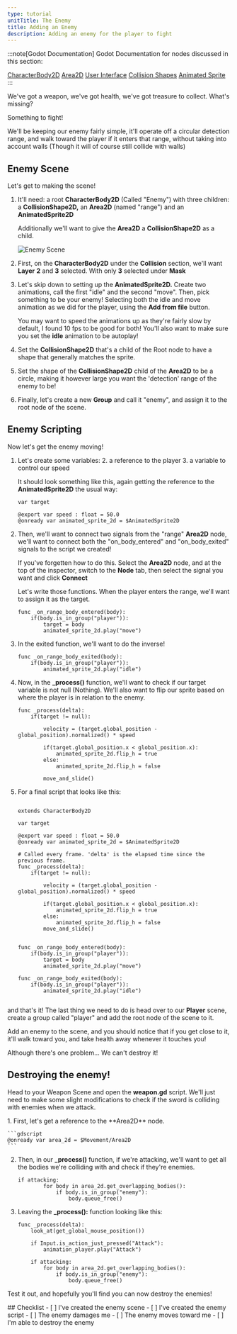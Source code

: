 ```yaml
---
type: tutorial
unitTitle: The Enemy
title: Adding an Enemy
description: Adding an enemy for the player to fight
---
```



:::note[Godot Documentation]
Godot Documentation for nodes discussed in this section: 

[CharacterBody2D](https://docs.godotengine.org/en/stable/classes/class_characterbody2d.html) [Area2D](https://docs.godotengine.org/en/stable/classes/class_area2d.html) [User Interface](https://docs.godotengine.org/en/stable/tutorials/ui/index.html) [Collision Shapes](https://docs.godotengine.org/en/stable/tutorials/physics/collision_shapes_2d.html) [Animated Sprite](https://docs.godotengine.org/en/stable/classes/class_animatedsprite2d.html)
:::

We've got a weapon, we've got health, we've got treasure to collect. What's missing?

Something to fight!

We'll be keeping our enemy fairly simple, it'll operate off a circular detection range, and walk toward the player if it enters that range, without taking into account walls (Though it will of course still collide with walls)

## Enemy Scene

Let's get to making the scene!

<Steps>

1. It'll need: a root **CharacterBody2D** (Called "Enemy") with three children: a **CollisionShape2D,** an **Area2D** (named "range") and an **AnimatedSprite2D**

	Additionally we'll want to give the **Area2D** a **CollisionShape2D** as a child.

	![Enemy Scene](/src/assets/godot/dungeonCrawler/enemyScene.png)

2. First, on the **CharacterBody2D** under the **Collision** section, we'll want **Layer** **2** and **3** selected. With only **3** selected under **Mask**

3. Let's skip down to setting up the **AnimatedSprite2D.** Create two animations, call the first "idle" and the second "move". Then, pick something to be your enemy! Selecting both the idle and move animation as we did for the player, using the **Add from file** button.

	You may want to speed the animations up as they're fairly slow by default, I found 10 fps to be good for both! You'll also want to make sure you set the **idle** animation to be autoplay!

4. Set the **CollisionShape2D** that's a child of the Root node to have a shape that generally matches the sprite.

5. Set the shape of the **CollisionShape2D** child of the **Area2D** to be a circle, making it however large you want the 'detection' range of the enemy to be!

6. Finally, let's create a new **Group** and call it "enemy", and assign it to the root node of the scene.

</Steps>

## Enemy Scripting

Now let's get the enemy moving!
<Steps>
1. Let's create some variables: 
	2. a reference to the player
	3. a variable to control our speed

	It should look something like this, again getting the reference to the **AnimatedSprite2D** the usual way:
	```gdscript
	var target

	@export var speed : float = 50.0
	@onready var animated_sprite_2d = $AnimatedSprite2D
	```

2. Then, we'll want to connect two signals from the "range" **Area2D** node, we'll want to connect both the "on_body_entered" and "on_body_exited" signals to the script we created!

	If you've forgetten how to do this. Select the **Area2D** node, and at the top of the inspector, switch to the **Node** tab, then select the signal you want and click **Connect**

	Let's write those functions. When the player enters the range, we'll want to assign it as the target.

	``` gdscript
	func _on_range_body_entered(body):
		if(body.is_in_group("player")):
			target = body
			animated_sprite_2d.play("move")
	```

3. In the exited function, we'll want to do the inverse!

	```gdscript
	func _on_range_body_exited(body):
		if(body.is_in_group("player")):
			animated_sprite_2d.play("idle")
	```

4. Now, in the **_process()** function, we'll want to check if our target variable is not null (Nothing). We'll also want to flip our sprite based on where the player is in relation to the enemy.

	```gdscript
	func _process(delta):
		if(target != null):

			velocity = (target.global_position - global_position).normalized() * speed

			if(target.global_position.x < global_position.x):
				animated_sprite_2d.flip_h = true
			else:
				animated_sprite_2d.flip_h = false

			move_and_slide()
	```

5. For a final script that looks like this:

	```gdscript

	extends CharacterBody2D

	var target

	@export var speed : float = 50.0
	@onready var animated_sprite_2d = $AnimatedSprite2D

	# Called every frame. 'delta' is the elapsed time since the previous frame.
	func _process(delta):
		if(target != null):
			
			velocity = (target.global_position - global_position).normalized() * speed
			
			if(target.global_position.x < global_position.x):
				animated_sprite_2d.flip_h = true
			else:
				animated_sprite_2d.flip_h = false
			move_and_slide()
			
		
	func _on_range_body_entered(body):
		if(body.is_in_group("player")):
			target = body
			animated_sprite_2d.play("move")

	func _on_range_body_exited(body):
		if(body.is_in_group("player")):
			animated_sprite_2d.play("idle")


	```
</Steps>

and that's it! The last thing we need to do is head over to our **Player** scene, create a group called "player" and add the root node of the scene to it.

Add an enemy to the scene, and you should notice that if you get close to it, it'll walk toward you, and take health away whenever it touches you! 

Although there's one problem... We can't destroy it!

## Destroying the enemy!

Head to your Weapon Scene and open the **weapon.gd** script. We'll just need to make some slight modifications to check if the sword is colliding with enemies when we attack.

<Steps>
1. First, let's get a reference to the **Area2D** node.

	```gdscript
	@onready var area_2d = $Movement/Area2D
	```
2. Then, in our **_process()** function, if we're attacking, we'll want to get all the bodies we're colliding with and check if they're enemies.

	```gdscript
	if attacking:	
			for body in area_2d.get_overlapping_bodies():
				if body.is_in_group("enemy"):
					body.queue_free()
	```

3. Leaving the **_process():** function looking like this:

	```gdscript
	func _process(delta):
		look_at(get_global_mouse_position())
		
		if Input.is_action_just_pressed("Attack"):
			animation_player.play("Attack")
			
		if attacking:	
			for body in area_2d.get_overlapping_bodies():
				if body.is_in_group("enemy"):
					body.queue_free()
	```
</Steps>

Test it out, and hopefully you'll find you can now destroy the enemies!

<Box>
## Checklist
<Checklist>
- [ ] I've created the enemy scene
- [ ] I've created the enemy script
- [ ] The enemy damages me
- [ ] The enemy moves toward me 
- [ ] I'm able to destroy the enemy
</Checklist>
</Box>
